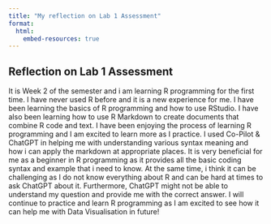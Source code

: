 ```yaml
---
title: "My reflection on Lab 1 Assessment"
format:
  html:
    embed-resources: true
---
```


## Reflection on Lab 1 Assessment

It is Week 2 of the semester and i am learning R programming for the first time. I have never used R before and it is a new experience for me. I have been learning the basics of R programming and how to use RStudio. I have also been learning how to use R Markdown to create documents that combine R code and text. I have been enjoying the process of learning R programming and I am excited to learn more as I practice. I used Co-Pilot & ChatGPT in helping me with understanding various syntax meaning and how i can apply the markdown at appropriate places. It is very beneficial for me as a beginner in R programming as it provides all the basic coding syntax and example that i need to know. At the same time, i think it can be challenging as I do not know everything about R and can be hard at times to ask ChatGPT about it. Furthermore, ChatGPT might not be able to understand my question and provide me with the correct answer. I will continue to practice and learn R programming as I am excited to see how it can help me with Data Visualisation in future!